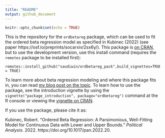 ```yaml
---
title: "README"
output: github_document
---
```


```r
knitr::opts_chunk$set(echo = TRUE)
```

This is the repository for the `ordbetareg` package, which can be used to fit the ordered beta regression model as specified in Kubinec (2022) (see paper https://osf.io/preprints/socarxiv/2sx6y/). This package is [on CRAN](https://cran.r-project.org/web/packages/ordbetareg/index.html), but to use the development version, use this install command (requires the `remotes` package to be installed first):

```
remotes::install_github("saudiwin/ordbetareg_pack",build_vignettes=TRUE,dependencies = TRUE)
```

To learn more about beta regression modeling and where this package fits in, you can read [my blog post on the topic](https://www.robertkubinec.com/post/limited_dvs/). To learn how to use the package, see the introduction vignette by using the `vignette("package_introduction", package="ordbetareg")` command at the R console or viewing the [vignette on CRAN](https://cran.r-project.org/web/packages/ordbetareg/vignettes/package_introduction.html).

If you use the package, please cite it as:

Kubinec, Robert. "Ordered Beta Regression: A Parsimonious, Well-Fitting Model for Continuous Data with Lower and Upper Bounds." *Political Analysis*. 2022. https://doi.org/10.1017/pan.2022.20.
